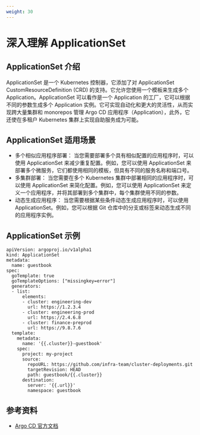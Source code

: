 ```yaml
---
weight: 30
---
```


# 深入理解 ApplicationSet

## ApplicationSet 介绍
ApplicationSet 是一个 Kubernetes 控制器，它添加了对 ApplicationSet CustomResourceDefinition (CRD) 的支持。它允许您使用一个模板来生成多个 Application。ApplicationSet 可以看作是一个 Application 的工厂，它可以根据不同的参数生成多个 Application 实例。它可实现自动化和更大的灵活性，从而实现跨大量集群和 monorepos 管理 Argo CD 应用程序（Application），此外，它还使在多租户 Kubernetes 集群上实现自助服务成为可能。

## ApplicationSet 适用场景
- 多个相似应用程序部署： 当您需要部署多个具有相似配置的应用程序时，可以使用 ApplicationSet 来减少重复配置。例如，您可以使用 ApplicationSet 来部署多个微服务，它们都使用相同的模板，但具有不同的服务名称和端口号。
- 多集群部署： 当您需要在多个 Kubernetes 集群中部署相同的应用程序时，可以使用 ApplicationSet 来简化配置。例如，您可以使用 ApplicationSet 来定义一个应用程序，并将其部署到多个集群中，每个集群使用不同的参数。
- 动态生成应用程序： 当您需要根据某些条件动态生成应用程序时，可以使用 ApplicationSet。例如，您可以根据 Git 仓库中的分支或标签来动态生成不同的应用程序实例。

## ApplicationSet 示例

```
apiVersion: argoproj.io/v1alpha1
kind: ApplicationSet
metadata:
  name: guestbook
spec:
  goTemplate: true
  goTemplateOptions: ["missingkey=error"]
  generators:
  - list:
      elements:
      - cluster: engineering-dev
        url: https://1.2.3.4
      - cluster: engineering-prod
        url: https://2.4.6.8
      - cluster: finance-preprod
        url: https://9.8.7.6
  template:
    metadata:
      name: '{{.cluster}}-guestbook'
    spec:
      project: my-project
      source:
        repoURL: https://github.com/infra-team/cluster-deployments.git
        targetRevision: HEAD
        path: guestbook/{{.cluster}}
      destination:
        server: '{{.url}}'
        namespace: guestbook
``` 

## 参考资料
- [Argo CD 官方文档](https://argo-cd.readthedocs.io/en/stable/)


